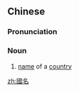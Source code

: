 ==Chinese==
{{zh-forms|s=国名}}

===Pronunciation===
{{zh-pron
|m=guómíng
|c=gwok3 ming4
|cat=n
}}

===Noun===
{{zh-noun}}

# [[name]] of a [[country]]

[[zh:國名]]